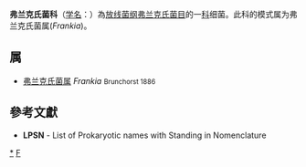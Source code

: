 {{Automatic taxobox
| taxon = Frankiaceae
| authority = Becking, 1970 
| type genus = 弗兰克氏菌属<br>''Frankia''
| type genus authority = Brunchorst, 1886
}}
'''弗兰克氏菌科'''（[[学名|学名]]：{{lang|la|''Frankiaceae''}}）為[[放线菌纲|放线菌纲]][[弗兰克氏菌目|弗兰克氏菌目]]的一[[科|科]]细菌。此科的模式属为弗兰克氏菌属(''Frankia'')。

==属==
* [[弗兰克氏菌属|弗兰克氏菌属]] ''Frankia'' <small>Brunchorst 1886</small>

==參考文獻==
{{reflist}}
* '''LPSN''' - List of Prokaryotic names with Standing in Nomenclature

{{taxonbar}}

[[Category:_弗兰克氏菌科|*]]
[[Category:1970年描述的分类群|F]]